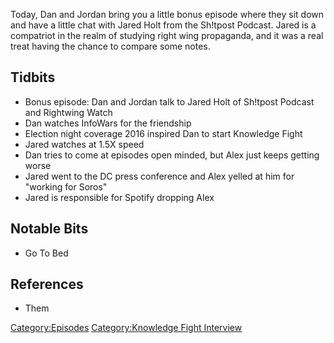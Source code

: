 {{DEFAULTSORT:
    #_EPISODE_0197:Jared Holt from the Sh!tpost Podcast
}}{{Episode
    | title           = Jared Holt from the Sh!tpost Podcast
    | caption         = Listen to this episode on [https://knowledgefight.libsyn.com/knowledge-fight-jared-holt-from-the-shtpost-podcast Libsyn] [https://open.spotify.com/episode/3rjeS9l3otPB1sgGt3hl0h Spotify], Read the [[Transcript/197: Jared Holt from the Sh!tpost Podcast|Unofficial Transcript]]
    | episodeNumber   = 197
    | length          = 01:05:50
    | airDate         = August 23, 2018
    | episodeType     = [[:Category:Knowledge Fight Interview|Knowledge Fight Interview]]
    | appearance      = [[Jared Holt]], [[Jon Ronson]], [[George Soros]]
    | previousEpisode = [[196: August 21, 2018]]
    | nextEpisode     = [[198: July 22, 2011]]
}}

{{Stub}}

Today, Dan and Jordan bring you a little bonus episode where they sit down and have a little chat with Jared Holt from the Sh!tpost Podcast. Jared is a compatriot in the realm of studying right wing propaganda, and it was a real treat having the chance to compare some notes.

==Tidbits==

*Bonus episode: Dan and Jordan talk to Jared Holt of Sh!tpost Podcast and Rightwing Watch
*Dan watches InfoWars for the friendship
*Election night coverage 2016 inspired Dan to start Knowledge Fight
*Jared watches at 1.5X speed
*Dan tries to come at episodes open minded, but Alex just keeps getting worse
*Jared went to the DC press conference and Alex yelled at him for "working for Soros"
*Jared is responsible for Spotify dropping Alex

==Notable Bits==

*Go To Bed

==References==

*Them

[[Category:Episodes]]
[[Category:Knowledge Fight Interview]]
